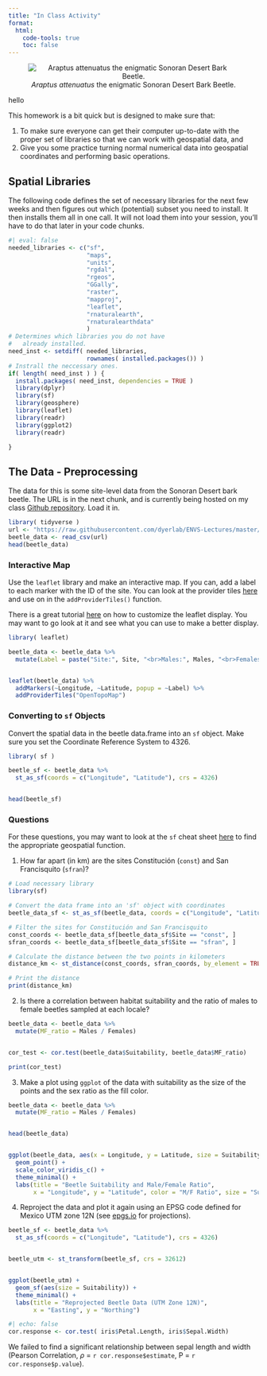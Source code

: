 ```yaml
---
title: "In Class Activity"
format: 
  html:
    code-tools: true
    toc: false
---
```


<center>
![*Araptus attenuatus* the enigmatic Sonoran Desert Bark Beetle.](https://live.staticflickr.com/65535/50441339417_74e04216fa_w_d.jpg)
</center>
hello

This homework is a bit quick but is designed to make sure that:

1. To make sure everyone can get their computer up-to-date with the proper set of libraries so that we can work with geospatial data, and
2. Give you some practice turning normal numerical data into geospatial coordinates and performing basic operations.

## Spatial Libraries

The following code defines the set of necessary libraries for the next few weeks and then figures out which (potential) subset you need to install. It then installs them all in one call.  It will not load them into your session, you'll have to do that later in your code chunks.
 
 

```r
#| eval: false 
needed_libraries <- c("sf",
                      "maps",
                      "units",
                      "rgdal",
                      "rgeos",
                      "GGally",
                      "raster",
                      "mapproj",
                      "leaflet",
                      "rnaturalearth",
                      "rnaturalearthdata"
                      )
# Determines which libraries you do not have
#   already installed.
need_inst <- setdiff( needed_libraries, 
                      rownames( installed.packages()) )
# Instrall the neccessary ones.
if( length( need_inst ) ) {
  install.packages( need_inst, dependencies = TRUE )
  library(dplyr)
  library(sf)
  library(geosphere)
  library(leaflet)
  library(readr)
  library(ggplot2)
  library(readr)

}
```



## The Data - Preprocessing

The data for this is some site-level data from the Sonoran Desert bark beetle.  The URL is in the next chunk, and is currently being hosted on my class [Github repository](https://github.com/dyerlab/ENVS-Lectures).  Load it in.

```r
library( tidyverse )
url <- "https://raw.githubusercontent.com/dyerlab/ENVS-Lectures/master/data/Araptus_Disperal_Bias.csv"
beetle_data <- read_csv(url)
head(beetle_data)
```


### Interactive Map

Use the `leaflet` library and make an interactive map.  If you can, add a label to each marker with the ID of the site.  You can look at the provider tiles [here](https://leaflet-extras.github.io/leaflet-providers/preview/) and use on in the `addProviderTiles()` function. 

There is a great tutorial [here](https://rstudio.github.io/leaflet/map_widget.html) on how to customize the leaflet display.  You may want to go look at it and see what you can use to make a better display.

```r
library( leaflet)

beetle_data <- beetle_data %>%
  mutate(Label = paste("Site:", Site, "<br>Males:", Males, "<br>Females:", Females, "<br>Suitability:", Suitability))


leaflet(beetle_data) %>%
  addMarkers(~Longitude, ~Latitude, popup = ~Label) %>%
  addProviderTiles("OpenTopoMap")


```

### Converting to `sf` Objects

Convert the spatial data in the beetle data.frame into an `sf` object.  Make sure you set the Coordinate Reference System to $4326$.


```r
library( sf )

beetle_sf <- beetle_data %>%
  st_as_sf(coords = c("Longitude", "Latitude"), crs = 4326)


head(beetle_sf)

```


### Questions

For these questions, you may want to look at the `sf` cheat sheet [here](https://github.com/rstudio/cheatsheets/raw/main/sf.pdf) to find the appropriate geospatial function.

1. How far apart (in km) are the sites Constitución (`const`) and San Francisquito (`sfran`)?  
```r
# Load necessary library
library(sf)

# Convert the data frame into an 'sf' object with coordinates
beetle_data_sf <- st_as_sf(beetle_data, coords = c("Longitude", "Latitude"), crs = 4326)

# Filter the sites for Constitución and San Francisquito
const_coords <- beetle_data_sf[beetle_data_sf$Site == "const", ]
sfran_coords <- beetle_data_sf[beetle_data_sf$Site == "sfran", ]

# Calculate the distance between the two points in kilometers
distance_km <- st_distance(const_coords, sfran_coords, by_element = TRUE) / 1000  # convert from meters to kilometers

# Print the distance
print(distance_km)

```
2. Is there a correlation between habitat suitability and the ratio of males to female beetles sampled at each locale? 
```r

beetle_data <- beetle_data %>%
  mutate(MF_ratio = Males / Females)


cor_test <- cor.test(beetle_data$Suitability, beetle_data$MF_ratio)

print(cor_test)
```
3. Make a plot using `ggplot` of the data with suitability as the size of the points and the sex ratio as the fill color.
```r


beetle_data <- beetle_data %>%
  mutate(MF_ratio = Males / Females)


head(beetle_data)


ggplot(beetle_data, aes(x = Longitude, y = Latitude, size = Suitability, color = MF_ratio)) +
  geom_point() +
  scale_color_viridis_c() +  
  theme_minimal() +  
  labs(title = "Beetle Suitability and Male/Female Ratio", 
       x = "Longitude", y = "Latitude", color = "M/F Ratio", size = "Suitability")

```
4. Reproject the data and plot it again using an EPSG code defined for Mexico UTM zone 12N (see [epgs.io](https://epsg.io) for projections).
```r

beetle_sf <- beetle_data %>%
  st_as_sf(coords = c("Longitude", "Latitude"), crs = 4326)


beetle_utm <- st_transform(beetle_sf, crs = 32612)


ggplot(beetle_utm) +
  geom_sf(aes(size = Suitability)) +  
  theme_minimal() +
  labs(title = "Reprojected Beetle Data (UTM Zone 12N)", 
       x = "Easting", y = "Northing")
```


```r
#| echo: false
cor.response <- cor.test( iris$Petal.Length, iris$Sepal.Width)
```


We failed to find a significant relationship between sepal length and width (Pearson Correlation, $\rho$ = `r cor.response$estimate`, P = `r cor.response$p.value`).









